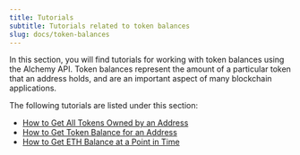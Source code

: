 ```yaml
---
title: Tutorials
subtitle: Tutorials related to token balances
slug: docs/token-balances
---
```



In this section, you will find tutorials for working with token balances using the Alchemy API. Token balances represent the amount of a particular token that an address holds, and are an important aspect of many blockchain applications.


The following tutorials are listed under this section:

* [How to Get All Tokens Owned by an Address](/docs/how-to-get-all-tokens-owned-by-an-address)
* [How to Get Token Balance for an Address](/docs/how-to-get-token-balance-for-an-address)
* [How to Get ETH Balance at a Point in Time](/docs/how-to-get-eth-balance-at-a-point-in-time)
